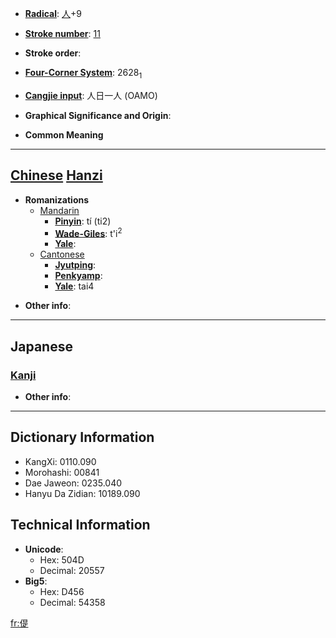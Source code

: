 * '''[[Wiktionary:Chinese radical index| Radical]]''': [[Wiktionary:Chinese radical index 人|人]]+9

* '''[[Wiktionary:Chinese total strokes index|Stroke number]]''': [[Wiktionary:Chinese total strokes index 11|11]]

* '''Stroke order''': 

* '''[[Wiktionary:Chinese four corner index|Four-Corner System]]''': 2628<sub>1</sub>

* '''[[Wiktionary:Chinese Cangjie index|Cangjie input]]''': 人日一人 (OAMO)

* '''Graphical Significance and Origin''': 

* '''Common Meaning'''

----

== [[Chinese]] [[Hanzi]] ==

* '''Romanizations'''
** [[Mandarin]]
*** '''[[Pinyin]]''': tí (ti2)
*** '''[[Wade-Giles]]''': t'i<sup>2</sup>
*** '''[[Yale]]''': 
**[[Cantonese]]
***'''[[Jyutping]]''':
***'''[[Penkyamp]]''': 
***'''[[Yale]]''': tai4

* '''Other info''': 

----

==Japanese==
===[[Kanji]]===
{{kanji|on readings=[[てい]] (tei), [[だい]] (dai)
|kun readings=[[ゆるやか]] (yuruyaka)
}}

* '''Other info''':  

----

== Dictionary Information ==

* KangXi: 0110.090
* Morohashi: 00841
* Dae Jaweon: 0235.040
* Hanyu Da Zidian: 10189.090

== Technical Information ==

* '''Unicode''':
** Hex: 504D
** Decimal: 20557
* '''Big5''':
** Hex: D456
** Decimal: 54358

[[fr:偍]]
